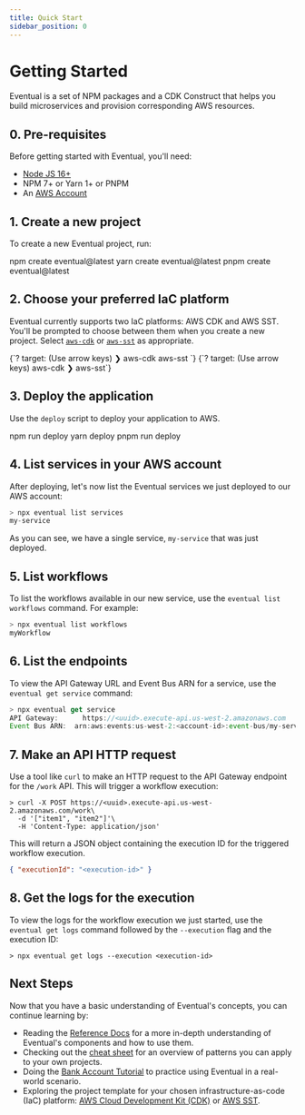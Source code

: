 ```yaml
---
title: Quick Start
sidebar_position: 0
---
```



# Getting Started

Eventual is a set of NPM packages and a CDK Construct that helps you build microservices and provision corresponding AWS resources.

## 0. Pre-requisites

Before getting started with Eventual, you'll need:

- [Node JS 16+](https://nodejs.org/en/)
- NPM 7+ or Yarn 1+ or PNPM
- An [AWS Account](https://aws.amazon.com/)

## 1. Create a new project

To create a new Eventual project, run:

<Tabs groupId="npm">
  <TabItem value="npm" label="npm" default>
    <CodeBlock>npm create eventual@latest</CodeBlock>
  </TabItem>
  <TabItem value="yarn" label="yarn">
    <CodeBlock>yarn create eventual@latest</CodeBlock>
  </TabItem>
  <TabItem value="pnpm" label="pnpm">
    <CodeBlock>pnpm create eventual@latest</CodeBlock>
  </TabItem>
</Tabs>

## 2. Choose your preferred IaC platform

Eventual currently supports two IaC platforms: AWS CDK and AWS SST. You'll be prompted to choose between them when you create a new project. Select [`aws-cdk`](https://docs.aws.amazon.com/cdk/v2/guide/home.html) or [`aws-sst`](https://docs.sst.dev) as appropriate.

<Tabs groupId="platform">
  <TabItem value="aws-cdk" label="aws-cdk" default>
    <CodeBlock>
      {`? target: (Use arrow keys)
❯ aws-cdk
  aws-sst
`}
    </CodeBlock>
  </TabItem>
  <TabItem value="sst" label="sst">
    <CodeBlock>
      {`? target: (Use arrow keys)
  aws-cdk
❯ aws-sst`}
    </CodeBlock>
  </TabItem>
</Tabs>

## 3. Deploy the application

Use the `deploy` script to deploy your application to AWS.

<Tabs groupId="npm">
  <TabItem value="npm" label="npm" default>
    <CodeBlock>npm run deploy</CodeBlock>
  </TabItem>
  <TabItem value="yarn" label="yarn">
    <CodeBlock>yarn deploy</CodeBlock>
  </TabItem>
  <TabItem value="pnpm" label="pnpm">
    <CodeBlock>pnpm run deploy</CodeBlock>
  </TabItem>
</Tabs>

## 4. List services in your AWS account

After deploying, let's now list the Eventual services we just deployed to our AWS account:

```ts
> npx eventual list services
my-service
```

As you can see, we have a single service, `my-service` that was just deployed.

## 5. List workflows

To list the workflows available in our new service, use the `eventual list workflows` command. For example:

```ts
> npx eventual list workflows
myWorkflow
```

## 6. List the endpoints

To view the API Gateway URL and Event Bus ARN for a service, use the `eventual get service` command:

```ts
> npx eventual get service
API Gateway: 	  https://<uuid>.execute-api.us-west-2.amazonaws.com
Event Bus ARN:  arn:aws:events:us-west-2:<account-id>:event-bus/my-service
```

## 7. Make an API HTTP request

Use a tool like `curl` to make an HTTP request to the API Gateway endpoint for the `/work` API. This will trigger a workflow execution:

```
> curl -X POST https://<uuid>.execute-api.us-west-2.amazonaws.com/work\
  -d '["item1", "item2"]'\
  -H 'Content-Type: application/json'
```

This will return a JSON object containing the execution ID for the triggered workflow execution.

```json
{ "executionId": "<execution-id>" }
```

## 8. Get the logs for the execution

To view the logs for the workflow execution we just started, use the `eventual get logs` command followed by the `--execution` flag and the execution ID:

```
> npx eventual get logs --execution <execution-id>
```

## Next Steps

Now that you have a basic understanding of Eventual's concepts, you can continue learning by:

- Reading the [Reference Docs](./reference/service.md) for a more in-depth understanding of Eventual's components and how to use them.
- Checking out the [cheat sheet](./cheatsheet.md) for an overview of patterns you can apply to your own projects.
- Doing the [Bank Account Tutorial](./tutorial/bank-account.md) to practice using Eventual in a real-world scenario.
- Exploring the project template for your chosen infrastructure-as-code (IaC) platform: [AWS Cloud Development Kit (CDK)](./supported-frameworks/aws-cdk.md) or [AWS SST](./supported-frameworks/aws-sst.md).
